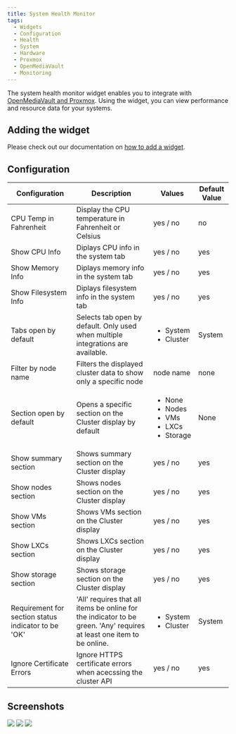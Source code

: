 ```yaml
---
title: System Health Monitor
tags:
  - Widgets
  - Configuration
  - Health
  - System
  - Hardware
  - Proxmox
  - OpenMediaVault
  - Monitoring
---
```


The system health monitor widget enables you to integrate with [OpenMediaVault and Proxmox](/docs/1.21.0/integrations/hardware). Using the widget, you can view performance and resource data for your systems.

## Adding the widget
Please check out our documentation on [how to add a widget](/docs/getting-started/after-the-installation#embed-integration-data-using-widgets).

## Configuration
| Configuration         | Description | Values | Default Value |
| --------------------- | ----------- | ------ | ------------- |
| CPU Temp in Fahrenheit | Display the CPU temperature in Fahrenheit or Celsius | yes / no | no |
| Show CPU Info | Diplays CPU info in the system tab | yes / no | yes |
| Show Memory Info | Diplays memory info in the system tab | yes / no | yes |
| Show Filesystem Info | Diplays filesystem info in the system tab | yes / no | yes |
| Tabs open by default | Selects tab open by default. Only used when multiple integrations are available. | <ul><li>System</li><li>Cluster</li></ul> | System |
| Filter by node name | Filters the displayed cluster data to show only a specific node | node name | none |
| Section open by default | Opens a specific section on the Cluster display by default | <ul><li>None</li><li>Nodes</li><li>VMs</li><li>LXCs</li><li>Storage</li></ul> | None |
| Show summary section | Shows summary section on the Cluster display | yes / no | yes |
| Show nodes section | Shows nodes section on the Cluster display | yes / no | yes |
| Show VMs section | Shows VMs section on the Cluster display | yes / no | yes |
| Show LXCs section | Shows LXCs section on the Cluster display | yes / no | yes |
| Show storage section | Shows storage section on the Cluster display | yes / no | yes |
| Requirement for section status indicator to be 'OK' | 'All' requires that all items be online for the indicator to be green. 'Any' requires at least one item to be online. | <ul><li>System</li><li>Cluster</li></ul> | System |
| Ignore Certificate Errors | Ignore HTTPS certificate errors when acecssing the cluster API | yes / no | yes |

## Screenshots
![](./img/widget-omv.webp)
![](./img/widget-prox.webp)
![](./img/widget-prox-detail.webp)